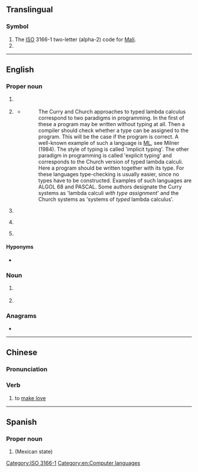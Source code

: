 {{also|ml|Ml|mL|.ml|ml.|Mℓ|mℓ}}
{{see|µl}}
==Translingual==

===Symbol===
{{head|mul|symbol}}

# The [[ISO]] 3166-1 two-letter (alpha-2) code for [[Mali]].
# {{alternative form of|mul|Ml|gloss=megalitre}}

[[Category:ISO 3166-1]]

----

==English==

===Proper noun===
{{en-proper noun}}

# {{lb|en|computing}} {{initialism of|en|[[markup language|Markup Language]]}}
# {{lb|en|computing}} {{initialism of|en|[[metalanguage|MetaLanguage]]|nodot=1}} {{gloss|the {{w|ML (programming language)|ML programming language}}}}
#* {{quote-web
|en
|date=1991-12-20
|author=Henk P. Barendregt
|title=Lambda Calculi With Types
|site=ftp.cs.ru.nl
|url=ftp://ftp.cs.ru.nl/pub/CompMath.Found/HBK.ps
|accessdate=2012-07-15
}}
#*: The Curry and Church approaches to typed lambda calculus correspond to two paradigms in programming. In the first of these a program may be written without typing at all. Then a compiler should check whether a type can be assigned to the program. This will be the case if the program is correct. A well-known example of such a language is [[ML]], see Milner (1984). The style of typing is called 'implicit typing'. The other paradigm in programming is called 'explicit typing' and corresponds to the Church version of typed lambda calculi. Here a program should be written together with its type. For these languages type-checking is usually easier, since no types have to be constructed. Examples of such languages are ALGOL 68 and PASCAL. Some authors designate the Curry systems as 'lambda calculi ''with type assignment''' and the Church systems as 'systems of ''typed'' lambda calculus'.
# {{lb|en|linguistics}} {{initialism of|en|[[Medieval Latin]]}}
# {{lb|en|linguistics}} {{initialism of|en|[[Middle Latin]]}}
# {{lb|en|Marxism}} {{initialism of|en|[[Marxism-Leninism]]}}

====Hyponyms====
* {{sense|computing}} {{l|en|SML}}

===Noun===
{{en-noun|~}}

# {{lb|en|countable|surface chemistry}} {{initialism of|en|monolayer}}
# {{lb|en|uncountable|computing}} {{initialism of|en|machine learning}}

===Anagrams===
* {{anagrams|en|a=lm|LM}}

[[Category:en:Computer languages]]

----

==Chinese==

===Pronunciation===
{{rfp|zh}}

===Verb===
{{zh-verb}}

# {{lb|zh|internet slang}} to [[make love]]

----

==Spanish==

===Proper noun===
{{es-proper noun}}

# {{abbreviation of|es|nodot=1|Morelos}} (Mexican state)